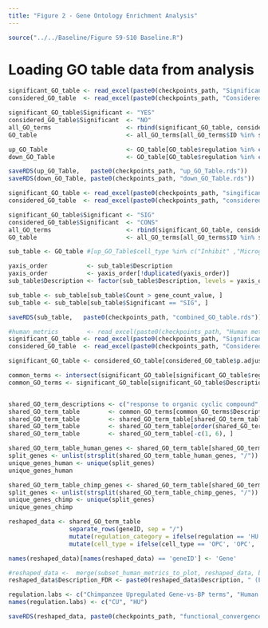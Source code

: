 ```yaml
---
title: "Figure 2 - Gene Ontology Enrichment Analysis"
---
```


```r
source("../../Baseline/Figure S9-S10 Baseline.R")
```

# Loading GO table data from analysis

```r
significant_GO_table <- read_excel(paste0(checkpoints_path, "Significant Biological Processes from DEGs - Figure 2.xlsx"))
considered_GO_table  <- read_excel(paste0(checkpoints_path, "Considered Biological Processes from DEGs - Figure 2.xlsx"))

significant_GO_table$Significant <- "YES"
considered_GO_table$Significant  <- "NO"
all_GO_terms                     <- rbind(significant_GO_table, considered_GO_table)
GO_table                         <- all_GO_terms[all_GO_terms$ID %in% significant_GO_table$ID, ]

up_GO_Table                      <- GO_table[GO_table$regulation %in% c("HU", "CU"), ]
down_GO_Table                    <- GO_table[GO_table$regulation %in% c("HD", "CD"), ]

saveRDS(up_GO_Table,   paste0(checkpoints_path, "up_GO_Table.rds"))
saveRDS(down_GO_Table, paste0(checkpoints_path, "down_GO_Table.rds"))

```

```r
significant_GO_table <- read_excel(paste0(checkpoints_path, "singificant_combined_BP_FDR5.xlsx"))
considered_GO_table  <- read_excel(paste0(checkpoints_path, "considered_combined_BP_FDR5.xlsx"))

significant_GO_table$Significant <- "SIG"
considered_GO_table$Significant  <- "CONS"
all_GO_terms                     <- rbind(significant_GO_table, considered_GO_table)
GO_table                         <- all_GO_terms[all_GO_terms$ID %in% significant_GO_table$ID, ]

sub_table <- GO_table #[up_GO_Table$cell_type %in% c("Inhibit" ,"Microglia") == FALSE, ]

yaxis_order           <- sub_table$Description
yaxis_order           <- yaxis_order[!duplicated(yaxis_order)]
sub_table$Description <- factor(sub_table$Description, levels = yaxis_order)

sub_table <- sub_table[sub_table$Count > gene_count_value, ]
sub_table <- sub_table[sub_table$Significant == "SIG", ]

saveRDS(sub_table,   paste0(checkpoints_path, "combined_GO_table.rds"))

```

```r
#human_metrics        <- read_excel(paste0(checkpoints_path, "Human metrics.xlsx"))
significant_GO_table <- read_excel(paste0(checkpoints_path, "Significant Biological Processes from DEGs - Figure 2 FDR20.xlsx"))
considered_GO_table  <- read_excel(paste0(checkpoints_path, "Considered Biological Processes from DEGs - Figure 2 FDR20.xlsx"))

significant_GO_table <- considered_GO_table[considered_GO_table$p.adjust < 0.3, ]

common_terms <- intersect(significant_GO_table[significant_GO_table$regulation == "CU", ]$Description, significant_GO_table[significant_GO_table$regulation == "HU", ]$Description)
common_GO_terms <- significant_GO_table[significant_GO_table$Description %in% common_terms, ]


shared_GO_term_descriptions <- c("response to organic cyclic compound", "positive regulation of nervous system development", "regulation of cell development", "regulation of nervous system development")
shared_GO_term_table        <- common_GO_terms[common_GO_terms$Description %in% shared_GO_term_descriptions, ]
shared_GO_term_table        <- shared_GO_term_table[shared_GO_term_table$regulation %in% c("HU", "CU"), ]
shared_GO_term_table        <- shared_GO_term_table[order(shared_GO_term_table$Description), ]
shared_GO_term_table        <- shared_GO_term_table[-c(1, 6), ]

shared_GO_term_table_human_genes <- shared_GO_term_table[shared_GO_term_table$regulation == "HU", ]$geneID
split_genes <- unlist(strsplit(shared_GO_term_table_human_genes, "/"))
unique_genes_human <- unique(split_genes)
unique_genes_human

shared_GO_term_table_chimp_genes <- shared_GO_term_table[shared_GO_term_table$regulation == "CU", ]$geneID
split_genes <- unlist(strsplit(shared_GO_term_table_chimp_genes, "/"))
unique_genes_chimp <- unique(split_genes)
unique_genes_chimp

reshaped_data <- shared_GO_term_table                                                 %>%
                 separate_rows(geneID, sep = "/")                                     %>%
                 mutate(regulation_category = ifelse(regulation == 'HU', 'HU', 'CU')) %>%
                 mutate(cell_type = ifelse(cell_type == 'OPC', 'OPC', 'Oligo'))

names(reshaped_data)[names(reshaped_data) == 'geneID'] <- 'Gene'

#reshaped_data <-  merge(subset_human_metrics_to_plot, reshaped_data, by = "Gene")
reshaped_data$Description_FDR <- paste0(reshaped_data$Description, " (FDR", format(round(reshaped_data$p.adjust, 2), nsmall = 2), ")")

regulation.labs <- c("Chimpanzee Upregulated Gene-vs-BP terms", "Human Upregulated Gene-vs-BP terms")
names(regulation.labs) <- c("CU", "HU")

```

```r
saveRDS(reshaped_data, paste0(checkpoints_path, "functional_convergence_GO_table.rds"))
```


